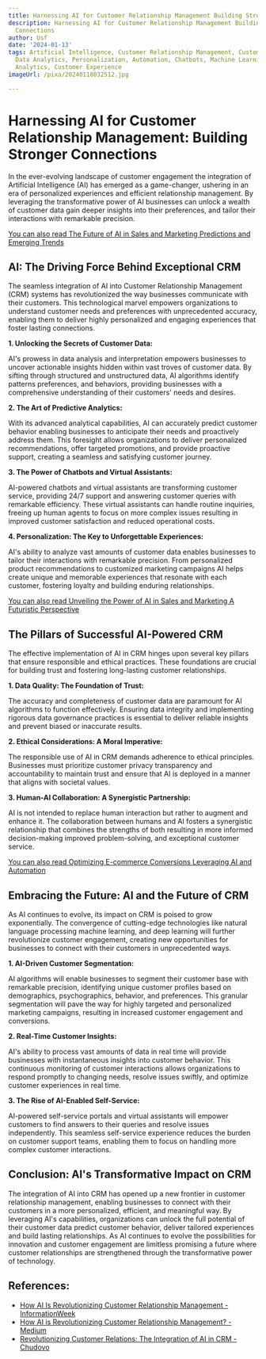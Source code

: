 ```yaml
---
title: Harnessing AI for Customer Relationship Management Building Stronger Connections
description: Harnessing AI for Customer Relationship Management Building Stronger
  Connections
author: Usf
date: '2024-01-13'
tags: Artificial Intelligence, Customer Relationship Management, Customer Engagement,
  Data Analytics, Personalization, Automation, Chatbots, Machine Learning, Predictive
  Analytics, Customer Experience
imageUrl: /pixa/20240118032512.jpg

---
```

# Harnessing AI for Customer Relationship Management: Building Stronger Connections

In the ever-evolving landscape of customer engagement the integration of Artificial Intelligence (AI) has  emerged as a  game-changer, ushering in an era of personalized experiences and efficient relationship management. By leveraging the transformative power of AI businesses can unlock a wealth of customer data gain deeper insights into their preferences, and tailor their interactions with remarkable precision.

[You can  also read The Future of AI in Sales and  Marketing Predictions and Emerging Trends](The%20Future%20of%20AI%20in%20Sales%20and%20Marketing%20Predictions%20and%20Emerging%20Trends)


## AI: The Driving Force Behind Exceptional CRM

The seamless integration of AI into Customer Relationship Management (CRM) systems has revolutionized the  way businesses communicate with their customers. This technological marvel empowers organizations to understand customer needs  and  preferences with unprecedented accuracy, enabling  them to deliver highly personalized and engaging experiences that foster lasting connections.

**1. Unlocking the Secrets of Customer Data:**

AI's  prowess in data analysis and interpretation empowers businesses  to uncover actionable  insights  hidden within vast troves of customer data. By sifting through structured  and unstructured  data, AI algorithms identify  patterns preferences, and behaviors, providing  businesses with a comprehensive understanding of their customers' needs and desires.

**2. The Art of  Predictive  Analytics:**

With its advanced analytical capabilities, AI can accurately predict  customer behavior enabling businesses  to  anticipate their needs  and proactively address them. This foresight allows organizations to deliver personalized recommendations, offer  targeted  promotions, and provide proactive support, creating  a seamless and satisfying customer journey.

**3. The Power of Chatbots and Virtual Assistants:**

AI-powered chatbots  and virtual assistants are transforming customer service, providing 24/7 support and answering customer queries with remarkable efficiency. These virtual assistants can handle routine inquiries, freeing up human agents to focus  on more  complex issues resulting in  improved customer satisfaction and reduced operational costs.

**4. Personalization:  The Key to Unforgettable Experiences:**

AI's ability  to analyze vast amounts of customer data enables businesses to tailor their interactions  with remarkable precision. From personalized product  recommendations  to customized marketing campaigns AI  helps create unique and memorable experiences that resonate with  each customer,  fostering loyalty  and building enduring relationships.

[You can also read Unveiling  the Power  of AI in Sales and Marketing A Futuristic Perspective](Unveiling%20the%20Power%20of%20AI%20in%20Sales%20and%20Marketing%20A%20Futuristic%20Perspective)


## The Pillars of Successful AI-Powered CRM

The effective implementation of AI in CRM hinges upon several  key pillars that ensure responsible  and ethical practices. These foundations are crucial for building trust and fostering long-lasting customer relationships.

**1. Data Quality: The  Foundation of Trust:**

The accuracy and completeness  of customer data are paramount for AI algorithms to function effectively. Ensuring data integrity and implementing rigorous  data governance practices is essential to deliver reliable insights and prevent  biased or inaccurate  results.

**2. Ethical Considerations: A Moral Imperative:**

The responsible use of AI in CRM demands adherence to ethical principles. Businesses must prioritize customer privacy transparency and accountability to maintain trust and ensure that AI is deployed in a manner that aligns with societal values.

**3. Human-AI Collaboration: A Synergistic Partnership:**

AI is not intended to replace human interaction but rather to augment and enhance it.  The collaboration between humans and AI fosters a synergistic relationship that combines the strengths  of both resulting in more informed decision-making improved problem-solving, and exceptional customer service.

[You can also read Optimizing  E-commerce Conversions Leveraging AI and  Automation](Optimizing%20E-commerce%20Conversions%20Leveraging%20AI%20and%20Automation)


## Embracing the Future:  AI and the Future of CRM

As AI continues  to evolve,  its impact on CRM is poised to grow exponentially.  The convergence of cutting-edge  technologies like natural language processing machine learning, and deep learning will further revolutionize customer engagement, creating  new opportunities for businesses to connect with their customers in unprecedented ways.

**1. AI-Driven Customer  Segmentation:**

AI  algorithms will enable businesses to segment their  customer base with remarkable precision, identifying unique customer profiles based on demographics, psychographics, behavior, and preferences. This  granular segmentation will pave  the way for highly targeted and personalized marketing campaigns, resulting in increased customer engagement  and conversions.

**2. Real-Time Customer Insights:**

AI's ability to process vast amounts of data in real time will provide businesses with instantaneous  insights  into customer  behavior. This continuous monitoring of customer interactions allows organizations to respond promptly to changing needs, resolve issues swiftly, and optimize customer experiences in real time.

**3. The Rise of AI-Enabled Self-Service:**

AI-powered  self-service portals and virtual assistants  will empower customers to find  answers to their queries and  resolve issues independently. This seamless self-service experience reduces the burden on customer support teams, enabling them to focus on handling more complex customer interactions.

## Conclusion: AI's Transformative Impact  on  CRM

The integration of AI  into CRM has opened  up  a new frontier in customer relationship management, enabling businesses to connect with their customers in  a more personalized, efficient, and meaningful way. By leveraging AI's capabilities,  organizations can unlock the full  potential of  their customer data predict customer behavior, deliver tailored experiences and build lasting relationships. As AI continues to evolve the possibilities for innovation and customer engagement are limitless promising a future where customer relationships are strengthened through the transformative power of technology.

## References:
- [How AI Is Revolutionizing Customer Relationship Management - InformationWeek](https://www.informationweek.com/machine-learning-ai/how-ai-is-revolutionizing-customer-relationship-management)
- [How AI is Revolutionizing Customer Relationship Management? - Medium](https://medium.com/@BiglySales/how-ai-is-revolutionizing-customer-relationship-management-719ac7de6730)
- [Revolutionizing Customer Relations: The Integration of AI in CRM - Chudovo](https://chudovo.com/revolutionizing-customer-relations-the-integration-of-ai-in-crm/)
